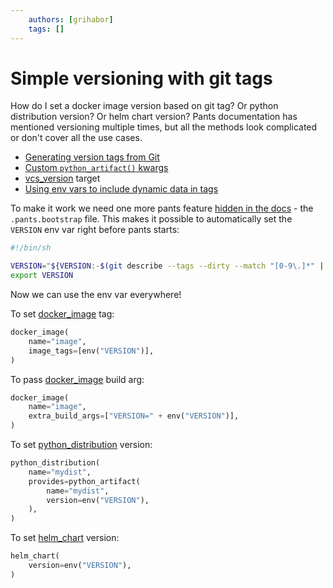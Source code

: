 ```yaml
---
    authors: [grihabor]
    tags: []
---
```


# Simple versioning with git tags

How do I set a docker image version based on git tag? Or python distribution
version? Or helm chart version? Pants documentation has mentioned versioning
multiple times, but all the methods look complicated or don't cover all the use
cases. 

- [Generating version tags from Git](../../docs/docs/using-pants/generating-version-tags-from-git.mdx)
- [Custom `python_artifact()` kwargs](../../docs/docs/writing-plugins/common-plugin-tasks/custom-python-artifact-kwargs.mdx)
- [vcs_version](../../reference/targets/vcs_version.mdx) target
- [Using env vars to include dynamic data in tags](../../docs/docs/docker/tagging-docker-images.mdx#using-env-vars-to-include-dynamic-data-in-tags)

To make it work we need one more pants feature [hidden in the docs](../../docs/docs/using-pants/key-concepts/options.mdx#pantsbootstrap-file) - the `.pants.bootstrap` file. This makes it possible to automatically set the `VERSION` env var right before pants starts:

```bash title=".pants.bootstrap"
#!/bin/sh

VERSION="${VERSION:-$(git describe --tags --dirty --match "[0-9\.]*" || echo 0.0.1)}"
export VERSION
```

Now we can use the env var everywhere!

To set [docker_image](../../reference/targets/python_distribution.mdx) tag:

```python file="BUILD"
docker_image(
    name="image",
    image_tags=[env("VERSION")],
)
```

To pass [docker_image](../../reference/targets/python_distribution.mdx) build arg:

```python file="BUILD"
docker_image(
    name="image",
    extra_build_args=["VERSION=" + env("VERSION")],
)
```

To set [python_distribution](../../reference/targets/python_distribution.mdx) version:

```python file="BUILD"
python_distribution(
    name="mydist",
    provides=python_artifact(
        name="mydist",
        version=env("VERSION"),
    ),
)
```

To set [helm_chart](../../reference/targets/helm_chart.mdx) version:

```python file="BUILD"
helm_chart(
    version=env("VERSION"),
)
```
